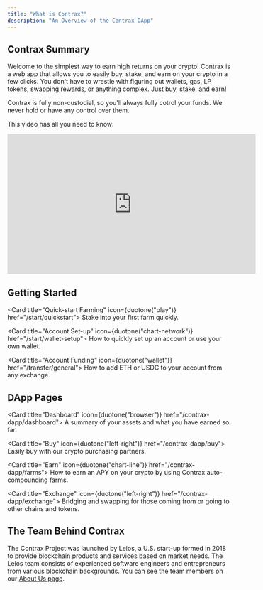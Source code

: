 ```yaml
---
title: "What is Contrax?"
description: "An Overview of the Contrax DApp"
---
```


## Contrax Summary

Welcome to the simplest way to earn high returns on your crypto! Contrax is a web app that allows you to easily buy, stake, and earn on your crypto in a few clicks.
You don't have to wrestle with figuring out wallets, gas, LP tokens, swapping rewards, or anything complex. Just buy, stake, and earn!

Contrax is fully non-custodial, so you'll always fully cotrol your funds. We never hold or have any control over them.

This video has all you need to know:

<iframe
    width="560"
    height="315"
    src="https://www.youtube.com/embed/TpOmPTILlQA"
    title="YouTube video player"
    frameborder="0"
    allow="accelerometer; autoplay; clipboard-write; encrypted-media; gyroscope; picture-in-picture; web-share"
    allowfullscreen
></iframe>

## Getting Started

<Card title="Quick-start Farming" icon={duotone("play")} href="/start/quickstart">
    Stake into your first farm quickly.
</Card>

<Card title="Account Set-up" icon={duotone("chart-network")} href="/start/wallet-setup">
    How to quickly set up an account or use your own wallet.
</Card>

<Card title="Account Funding" icon={duotone("wallet")} href="/transfer/general">
    How to add ETH or USDC to your account from any exchange.
</Card>

## DApp Pages

<Card title="Dashboard" icon={duotone("browser")} href="/contrax-dapp/dashboard">
    A summary of your assets and what you have earned so far.
</Card>

<Card title="Buy" icon={duotone("left-right")} href="/contrax-dapp/buy">
    Easily buy with our crypto purchasing partners.
</Card>

<Card title="Earn" icon={duotone("chart-line")} href="/contrax-dapp/farms">
    How to earn an APY on your crypto by using Contrax auto-compounding farms.
</Card>

<Card title="Exchange" icon={duotone("left-right")} href="/contrax-dapp/exchange">
    Bridging and swapping for those coming from or going to other chains and tokens.
</Card>

## The Team Behind Contrax

The Contrax Project was launched by Leios, a U.S. start-up formed in 2018 to provide blockchain products and services based on market needs.
The Leios team consists of experienced software engineers and entrepreneurs from various blockchain backgrounds.
You can see the team members on our [About Us page](https://www.contrax.finance/about-us).
